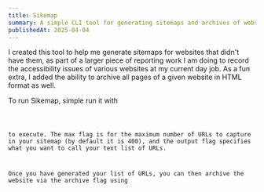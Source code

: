 ```yaml
---
title: Sikemap
summary: A simple CLI tool for generating sitemaps and archives of websites
publishedAt: 2025-04-04
---
```

I created this tool to help me generate sitemaps for websites that didn't have them, as part of a larger piece of reporting work I am doing to record the accessibility issues of various websites at my current day job. As a fun extra, I added the ability to archive all pages of a given website in HTML format as well.

To run Sikemap, simple run it with&#x20;

<Code language="bash" code="npx sikemap https://example.com --max 400 --output urls.txt" />

to execute. The max flag is for the maximum number of URLs to capture in your sitemap (by default it is 400), and the output flag specifies what you want to call your text list of URLs.

Once you have generated your list of URLs, you can then archive the website via the archive flag using&#x20;

<Code language="bash" code="npx sitemap —archive urls.txt" />

&#x20;
